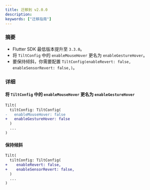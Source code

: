 ```yaml
---
title: 迁移到 v2.0.0
description:
keywords: ["迁移指南"]
---
```


### 摘要

- Flutter SDK 最低版本提升至 `3.3.0`。
- 将 `TiltConfig` 中的 `enableMouseHover` 更名为 `enableGestureHover`。
- 要保持倾斜，你需要配置 `TiltConfig(enableRevert: false, enableSensorRevert: false,)`。

### 详细

#### 将 `TiltConfig` 中的 `enableMouseHover` 更名为 `enableGestureHover`

```diff {3-4}
Tilt(
  tiltConfig: TiltConfig(
-   enableMouseHover: false
+   enableGestureHover: false
  )
  ...
)
```

#### 保持倾斜

```diff {3-4}
Tilt(
  tiltConfig: TiltConfig(
+    enableRevert: false,
+    enableSensorRevert: false,
  )
  ...
)
```
